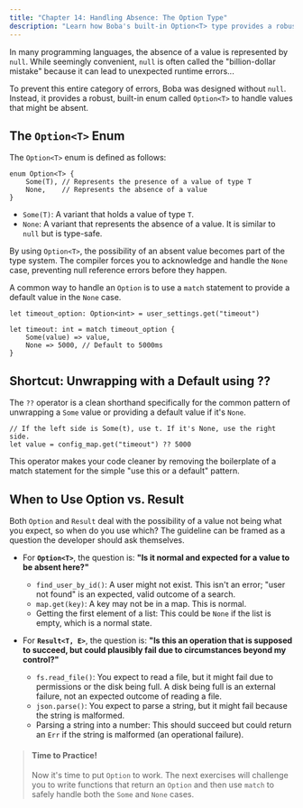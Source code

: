 ```yaml
---
title: "Chapter 14: Handling Absence: The Option Type"
description: "Learn how Boba's built-in Option<T> type provides a robust and safe way to handle values that might be absent, preventing an entire category of null-related errors."
---
```


In many programming languages, the absence of a value is represented by `null`. While seemingly convenient, `null` is often called the "billion-dollar mistake" because it can lead to unexpected runtime errors...

To prevent this entire category of errors, Boba was designed without `null`. Instead, it provides a robust, built-in enum called `Option<T>` to handle values that might be absent.

## The `Option<T>` Enum

The `Option<T>` enum is defined as follows:

```boba
enum Option<T> {
    Some(T), // Represents the presence of a value of type T
    None,    // Represents the absence of a value
}
```

-   `Some(T)`: A variant that holds a value of type `T`.
-   `None`: A variant that represents the absence of a value. It is similar to `null` but is type-safe.

By using `Option<T>`, the possibility of an absent value becomes part of the type system. The compiler forces you to acknowledge and handle the `None` case, preventing null reference errors before they happen.

A common way to handle an `Option` is to use a `match` statement to provide a default value in the `None` case.

```boba
let timeout_option: Option<int> = user_settings.get("timeout")

let timeout: int = match timeout_option {
    Some(value) => value,
    None => 5000, // Default to 5000ms
}
```

## Shortcut: Unwrapping with a Default using ??

The `??` operator is a clean shorthand specifically for the common pattern of unwrapping a `Some` value or providing a default value if it's `None`.

```boba
// If the left side is Some(t), use t. If it's None, use the right side.
let value = config_map.get("timeout") ?? 5000
```

This operator makes your code cleaner by removing the boilerplate of a match statement for the simple "use this or a default" pattern.

## When to Use Option vs. Result

Both `Option` and `Result` deal with the possibility of a value not being what you expect, so when do you use which? The guideline can be framed as a question the developer should ask themselves.

*   For **`Option<T>`**, the question is: **"Is it normal and expected for a value to be absent here?"**
    *   `find_user_by_id()`: A user might not exist. This isn't an error; "user not found" is an expected, valid outcome of a search.
    *   `map.get(key)`: A key may not be in a map. This is normal.
    *   Getting the first element of a list: This could be `None` if the list is empty, which is a normal state.

*   For **`Result<T, E>`**, the question is: **"Is this an operation that is supposed to succeed, but could plausibly fail due to circumstances beyond my control?"**
    *   `fs.read_file()`: You expect to read a file, but it might fail due to permissions or the disk being full. A disk being full is an external failure, not an expected outcome of reading a file.
    *   `json.parse()`: You expect to parse a string, but it might fail because the string is malformed.
    *   Parsing a string into a number: This should succeed but could return an `Err` if the string is malformed (an operational failure).

> #### **Time to Practice!**
>
> Now it's time to put `Option` to work. The next exercises will challenge you to write functions that return an `Option` and then use `match` to safely handle both the `Some` and `None` cases.
